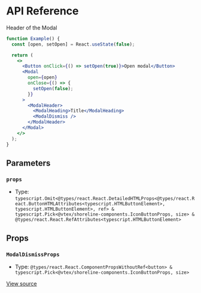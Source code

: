 # API Reference

Header of the Modal

```jsx
function Example() {
  const [open, setOpen] = React.useState(false);

  return (
    <>
      <Button onClick={() => setOpen(true)}>Open modal</Button>
      <Modal
        open={open}
        onClose={() => {
          setOpen(false);
        }}
      >
        <ModalHeader>
          <ModalHeading>Title</ModalHeading>
          <ModalDismiss />
        </ModalHeader>
      </Modal>
    </>
  );
}
```

## Parameters

### `props`

- Type: `typescript.Omit<@types/react.React.DetailedHTMLProps<@types/react.React.ButtonHTMLAttributes<typescript.HTMLButtonElement>, typescript.HTMLButtonElement>, ref> & typescript.Pick<@vtex/shoreline-components.IconButtonProps, size> & @types/react.React.RefAttributes<typescript.HTMLButtonElement>`

## Props

### `ModalDismissProps`

- Type: `@types/react.React.ComponentPropsWithoutRef<button> & typescript.Pick<@vtex/shoreline-components.IconButtonProps, size>`

[View source](https://github.com/vtex/shoreline/blob/157cabe04/packages/components/src/modal/modal-dismiss.tsx#L35)
